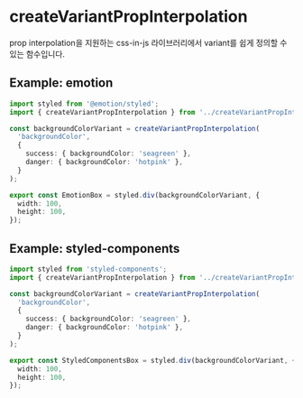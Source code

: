 
<Meta title="Basics/createVariantPropInterpolation" />

# createVariantPropInterpolation

prop interpolation을 지원하는 css-in-js 라이브러리에서 variant를 쉽게 정의할 수 있는 함수입니다.

<Story name="Example: emotion" />

## Example: emotion

```typescript
import styled from '@emotion/styled';
import { createVariantPropInterpolation } from '../createVariantPropInterpolation';

const backgroundColorVariant = createVariantPropInterpolation(
  'backgroundColor',
  {
    success: { backgroundColor: 'seagreen' },
    danger: { backgroundColor: 'hotpink' },
  }
);

export const EmotionBox = styled.div(backgroundColorVariant, {
  width: 100,
  height: 100,
});
```

<Canvas withSource="open">
  <Story name="emotion">
    <EmotionBox backgroundColor="success" />
    <EmotionBox backgroundColor="danger" />
  </Story>
</Canvas>

## Example: styled-components

```typescript
import styled from 'styled-components';
import { createVariantPropInterpolation } from '../createVariantPropInterpolation';

const backgroundColorVariant = createVariantPropInterpolation(
  'backgroundColor',
  {
    success: { backgroundColor: 'seagreen' },
    danger: { backgroundColor: 'hotpink' },
  }
);

export const StyledComponentsBox = styled.div(backgroundColorVariant, {
  width: 100,
  height: 100,
});
```

<Canvas withSource="open">
  <Story name="styled-components">
    <StyledComponentsBox backgroundColor="success" />
    <StyledComponentsBox backgroundColor="danger" />
  </Story>
</Canvas>
